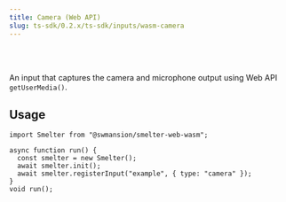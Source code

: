 ```yaml
---
title: Camera (Web API)
slug: ts-sdk/0.2.x/ts-sdk/inputs/wasm-camera
---
```



<Badge text="Browser (WASM)" variant="tip" size="large" />

<br />

<br />

An input that captures the camera and microphone output using Web API `getUserMedia()`.

## Usage

```tsx title=cameraInputExample.tsx
import Smelter from "@swmansion/smelter-web-wasm";

async function run() {
  const smelter = new Smelter();
  await smelter.init();
  await smelter.registerInput("example", { type: "camera" });
}
void run();
```
